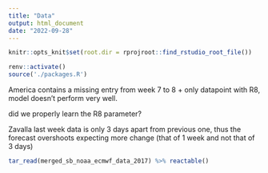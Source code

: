 ```yaml
---
title: "Data"
output: html_document
date: "2022-09-28"
---
```


```r
knitr::opts_knit$set(root.dir = rprojroot::find_rstudio_root_file())
```





```r
renv::activate()
source('./packages.R')

```


America contains a missing entry from week 7 to 8 + only datapoint with R8, model doesn't perform very well. 

did we properly learn the R8 parameter?

Zavalla last week data is only 3 days apart from previous one, thus the forecast overshoots expecting more change (that of 1 week and not that of 3 days)
```r
tar_read(merged_sb_noaa_ecmwf_data_2017) %>% reactable()
```

